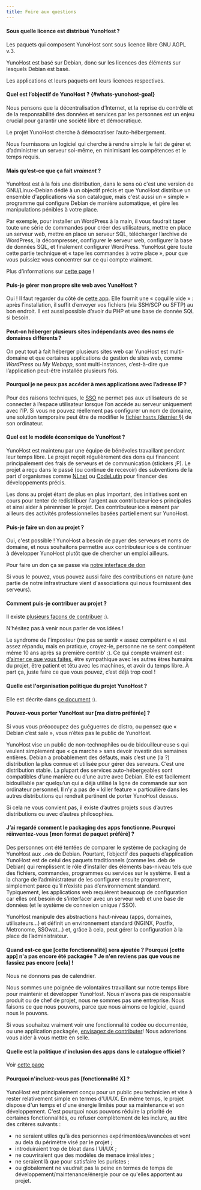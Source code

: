 ```yaml
---
title: Foire aux questions
---
```


#### Sous quelle licence est distribué YunoHost ?

Les paquets qui composent YunoHost sont sous licence libre GNU AGPL v.3.

YunoHost est basé sur Debian, donc sur les licences des éléments sur lesquels Debian est basé.

Les applications et leurs paquets ont leurs licences respectives.

#### Quel est l’objectif de YunoHost ? {#whats-yunohost-goal}

Nous pensons que la décentralisation d’Internet, et la reprise du contrôle et de la responsabilité des données et services par les personnes est un enjeu crucial pour garantir une société libre et démocratique.

Le projet YunoHost cherche à démocratiser l’auto-hébergement.

Nous fournissons un logiciel qui cherche à rendre simple le fait de gérer et d’administrer un serveur soi-même, en minimisant les compétences et le temps requis.

#### Mais qu’est-ce que ça fait *vraiment* ?

YunoHost est à la fois une distribution, dans le sens où c'est une version de GNU/Linux-Debian dédié à un objectif précis et que YunoHost distribue un ensemble d'applications via son catalogue, mais c'est aussi un « simple » programme qui configure Debian de manière automatique, et gère les manipulations pénibles à votre place.

Par exemple, pour installer un WordPress à la main, il vous faudrait taper toute une série de commandes pour créer des utilisateurs, mettre en place un serveur web, mettre en place un serveur SQL, télécharger l’archive de WordPress, la décompresser, configurer le serveur web, configurer la base de données SQL, et finalement configurer WordPress. YunoHost gère toute cette partie technique et « tape les commandes à votre place », pour que vous puissiez vous concentrer sur ce qui compte vraiment.

Plus d’informations sur [cette page](/overview/what_is_yunohost) !

#### Puis-je gérer mon propre site web avec YunoHost ?

Oui ! Il faut regarder du côté de [cette app](https://github.com/YunoHost-Apps/my_webapp_ynh).
Elle fournit une « coquille vide » : après l’installation, il suffit d’envoyer vos fichiers (via SSH/SCP ou SFTP) au bon endroit. Il est aussi possible d’avoir du PHP et une base de donnée SQL si besoin.

#### Peut-on héberger plusieurs sites indépendants avec des noms de domaines différents ?

On peut tout à fait héberger plusieurs sites web car YunoHost est multi-domaine et que certaines applications de gestion de sites web, comme *WordPress* ou *My Webapp*, sont multi-instances, c’est-à-dire que l’application peut-être installée plusieurs fois.

#### Pourquoi je ne peux pas accéder à mes applications avec l’adresse IP ?

Pour des raisons techniques, le [SSO](https://github.com/YunoHost/SSOwat/) ne permet pas aux utilisateurs de se connecter à l’espace utilisateur lorsque l’on accède au serveur uniquement avec l’IP. Si vous ne pouvez réellement pas configurer un nom de domaine, une solution temporaire peut être de modifier le [fichier `hosts` (dernier §)](/admin/tutorials/domains/dns_local_network) de son ordinateur.

#### Quel est le modèle économique de YunoHost ?

YunoHost est maintenu par une équipe de bénévoles travaillant pendant leur temps libre. Le projet reçoit régulièrement des dons qui financent principalement des frais de serveurs et de communication (stickers ;P). Le projet a reçu dans le passé (ou continue de recevoir) des subventions de la part d'organismes comme [NLnet](https://nlnet.nl/) ou [CodeLutin](https://www.codelutin.com/) pour financer des développements précis.

Les dons au projet étant de plus en plus important, des initiatives sont en cours pour tenter de redistribuer l'argent aux contributeur·ice·s principales et ainsi aider à pérenniser le projet. Des contributeur·ice·s mènent par ailleurs des activités professionnelles basées partiellement sur YunoHost.

#### Puis-je faire un don au projet ?

Oui, c'est possible ! YunoHost a besoin de payer des serveurs et noms de domaine, et nous souhaitons permettre aux contributeur·ice·s de continuer à développer YunoHost plutôt que de chercher un emploi ailleurs.

Pour faire un don ça se passe via [notre interface de don](https://donate.yunohost.org)

Si vous le pouvez, vous pouvez aussi faire des contributions en nature (une partie de notre infrastructure vient d'associations qui nous fournissent des serveurs).

#### Comment puis-je contribuer au projet ?

Il existe [plusieurs façons de contribuer](/contribute) :).

N’hésitez pas à venir nous parler de vos idées !

Le syndrome de l'imposteur (ne pas se sentir « assez compétent·e ») est assez répandu, mais en pratique, croyez-le, personne ne se sent compétent même 10 ans après sa première contrib' :). Ce qui compte vraiment est : [d’aimer ce que vous faites](https://www.youtube.com/watch?v=zIbR5TAz2xQ&t=113s), être sympathique avec les autres êtres humains du projet, être patient et têtu avec les machines, et avoir du temps libre. À part ça, juste faire ce que vous pouvez, c’est déjà trop cool !

#### Quelle est l'organisation politique du projet YunoHost ?

Elle est décrite dans [ce document](https://github.com/YunoHost/project-organization/) :).

#### Pouvez-vous porter YunoHost sur [ma distro préférée] ?

Si vous vous préoccupez des guéguerres de distro, ou pensez que « Debian c’est sale », vous n’êtes pas le public de YunoHost.

YunoHost vise un public de non-technophiles ou de bidouilleur·euse·s qui veulent simplement que « ça marche » sans devoir investir des semaines entières. Debian a probablement des défauts, mais c’est une (la ?) distribution la plus connue et utilisée pour gérer des serveurs. C’est une distribution stable. La plupart des services auto-hébergeables sont compatibles d’une manière ou d’une autre avec Debian. Elle est facilement bidouillable par quelqu’un qui a déjà utilisé la ligne de commande sur son ordinateur personnel. Il n’y a pas de « killer feature » particulière dans les autres distributions qui rendrait pertinent de porter YunoHost dessus.

Si cela ne vous convient pas, il existe d’autres projets sous d’autres distributions ou avec d’autres philosophies.

#### J’ai regardé comment le packaging des apps fonctionne. Pourquoi réinventez-vous [mon format de paquet préféré] ?

Des personnes ont été tentées de comparer le système de packaging de YunoHost aux `.deb` de Debian. Pourtant, l’objectif des paquets d’application YunoHost est de celui des paquets traditionnels (comme les .deb de Debian) qui remplissent le rôle d’installer des éléments bas-niveau tels que des fichiers, commandes, programmes ou services sur le système. Il est à la charge de l’administrateur de les configurer ensuite proprement, simplement parce qu’il n’existe pas d’environnement standard. Typiquement, les applications web requièrent beaucoup de configuration car elles ont besoin de s’interfacer avec un serveur web et une base de données (et le système de connexion unique / SSO).

YunoHost manipule des abstractions haut-niveau (apps, domaines, utilisateurs…) et définit un environnement standard (NGINX, Postfix, Metronome, SSOwat...) et, grâce à cela, peut gérer la configuration à la place de l’administrateur.

#### Quand est-ce que [cette fonctionnalité] sera ajoutée ? Pourquoi [cette app] n'a pas encore été packagée ? Je n'en reviens pas que vous ne fassiez pas encore [cela] !

Nous ne donnons pas de calendrier.

Nous sommes une poignée de volontaires travaillant sur notre temps libre pour maintenir et développer YunoHost. Nous n'avons pas de responsable produit ou de chef de projet, nous ne sommes pas une entreprise. Nous faisons ce que nous pouvons, parce que nous aimons ce logiciel, quand nous le pouvons.

Si vous souhaitez vraiment voir une fonctionnalité codée ou documentée, ou une application packagée, [envisagez de contributer](/contribute)! Nous adorerions vous aider à vous mettre en selle.

#### Quelle est la politique d'inclusion des apps dans le catalogue officiel ?

Voir [cette page](/contribute/packaging_apps/policy)

#### Pourquoi n'incluez-vous pas [fonctionnalité X] ?

YunoHost est principalement conçu pour un public peu technicien et vise à rester relativement simple en termes d'UI/UX. En même temps, le projet dispose d'un temps et d'une énergie limités pour sa maintenance et son développement. C'est pourquoi nous pouvons réduire la priorité de certaines fonctionnalités, ou refuser complètement de les inclure, au titre des critères suivants :

- ne seraient utiles qu'à des personnes expérimentées/avancées et vont au dela du périmètre visé par le projet ;
- introduiraient trop de bloat dans l'UI/UX ;
- ne couvriraient que des modèles de menace irréalistes ;
- ne seraient là que pour satisfaire les puristes ;
- ou globalement ne vaudrait pas la peine en termes de temps de développement/maintenance/énergie pour ce qu'elles apportent au projet.
